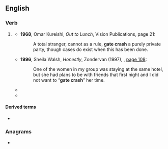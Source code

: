 {{also|gatecrash|gate-crash}}
==English==

===Verb===
{{en-verb}}

# {{lb|en|very|rare}} {{alternative form of|en|gatecrash}}
#* '''1968''', Omar Kureishi, ''Out to Lunch'', Vision Publications, page 21:
#*: A total stranger, cannot as a rule, '''gate crash''' a purely private party, though cases do exist when this has been done.
#* '''1996''', Sheila Walsh, ''Honestly'', Zondervan (1997), {{ISBN|0-310-21916-7}}, [http://books.google.com/books?id=hF1FINhA_B4C&pg=PA108&dq=gate+crash page 108]:
#*: One of the women in my group was staying at the same hotel, but she had plans to be with friends that first night and I did not want to “'''gate crash'''” her time.
#* {{quote-book|en|year=2007|author=Tony Bell|title=Life in the Bus Lane|publisher=Pegasus Elliot Mackenzie Pu|isbn=978-184386-266-6|pageurl=http://books.google.com/books?id=waKYfWTPvVIC&pg=PA264&dq=gate-crashed|page=264
|passage=Out on the “strip”, it was party night, so we '''gate crashed''' the evening.}}
#* {{quote-book|en|passage=It was 1936 when the twenty-year-old "Ruffles" Johns announced to the press that he was going to attempt the biggest gate crash of his young career.|year=1970|author=Miles Wolff|title=Lunch at the five and ten: the Greensboro sit-ins: a contemporary history, page 24}}

====Derived terms====
* {{l|en|gate crasher}}

===Anagrams===
* {{anagrams|en|a=aaceghrst|Crashgate}}